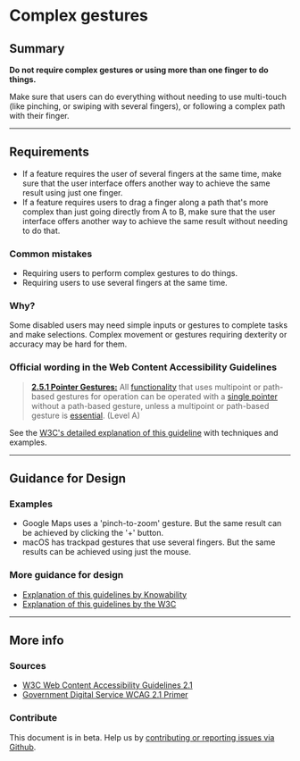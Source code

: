 
# Complex gestures

## Summary

**Do not require complex gestures or using more than one finger to do things.**

Make sure that users can do everything without needing to use multi-touch (like pinching, or swiping with several fingers), or following a complex path with their finger.

---

## Requirements

* If a feature requires the user of several fingers at the same time, make sure that the user interface offers another way to achieve the same result using just one finger.
* If a feature requires users to drag a finger along a path that's more complex than just going directly from A to B, make sure that the user interface offers another way to achieve the same result without needing to do that.

### Common mistakes

* Requiring users to perform complex gestures to do things.
* Requiring users to use several fingers at the same time.

### Why?

Some disabled users may need simple inputs or gestures to complete tasks and make selections. Complex movement or gestures requiring dexterity or accuracy may be hard for them.

### Official wording in the Web Content Accessibility Guidelines

> [**2.5.1 Pointer Gestures:**](https://www.w3.org/WAI/WCAG21/Understanding/pointer-gestures.html) All [functionality](https://www.w3.org/WAI/WCAG21/Understanding/pointer-gestures.html#dfn-functionality) that uses multipoint or path-based gestures for operation can be operated with a [single pointer](https://www.w3.org/WAI/WCAG21/Understanding/pointer-gestures.html#dfn-single-pointer) without a path-based gesture, unless a multipoint or path-based gesture is [essential](https://www.w3.org/WAI/WCAG21/Understanding/pointer-gestures.html#dfn-essential). (Level A)

See the [W3C's detailed explanation of this guideline](https://www.w3.org/WAI/WCAG21/Understanding/pointer-gestures.html) with techniques and examples.

---

## Guidance for Design

### Examples

* Google Maps uses a 'pinch-to-zoom' gesture. But the same result can be achieved by clicking the '+' button.
* macOS has trackpad gestures that use several fingers. But the same results can be achieved using just the mouse.

### More guidance for design

* [Explanation of this guidelines by Knowability](https://knowbility.org/blog/2018/WCAG21-251PointerGestures/)
* [Explanation of this guidelines by the W3C](https://www.w3.org/WAI/WCAG21/Understanding/pointer-gestures.html)

---

## More info

### Sources

* [W3C Web Content Accessibility Guidelines 2.1](https://www.w3.org/TR/WCAG21/)
* [Government Digital Service WCAG 2.1 Primer](https://alphagov.github.io/wcag-primer/)

### Contribute

This document is in beta. Help us by [contributing or reporting issues via Github](https://github.com/web-accessibility-io/web-accessibility.io).
